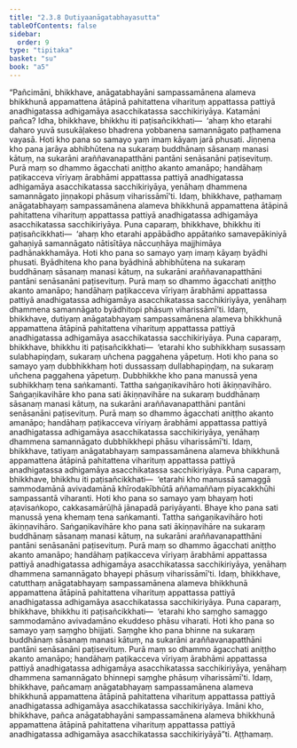 ```yaml
---
title: "2.3.8 Dutiyaanāgatabhayasutta"
tableOfContents: false
sidebar:
  order: 9
type: "tipitaka"
basket: "su"
book: "a5"
---
```



<DynamicBreadcrumb />

<Division number="78" book="a5">

<Paragraph number="506" book="a5">
“Pañcimāni, bhikkhave, anāgatabhayāni sampassamānena alameva bhikkhunā appamattena ātāpinā pahitattena viharituṃ appattassa pattiyā anadhigatassa adhigamāya asacchikatassa sacchikiriyāya. Katamāni pañca? Idha, bhikkhave, bhikkhu iti paṭisañcikkhati—  ‘ahaṃ kho etarahi daharo yuvā susukāḷakeso bhadrena yobbanena samannāgato paṭhamena vayasā. Hoti kho pana so samayo yaṃ imaṃ kāyaṃ jarā phusati. Jiṇṇena kho pana jarāya abhibhūtena na sukaraṃ buddhānaṃ sāsanaṃ manasi kātuṃ, na sukarāni araññavanapatthāni pantāni senāsanāni paṭisevituṃ. Purā maṃ so dhammo āgacchati aniṭṭho akanto amanāpo; handāhaṃ paṭikacceva vīriyaṃ ārabhāmi appattassa pattiyā anadhigatassa adhigamāya asacchikatassa sacchikiriyāya, yenāhaṃ dhammena samannāgato jiṇṇakopi phāsuṃ viharissāmī’ti. Idaṃ, bhikkhave, paṭhamaṃ anāgatabhayaṃ sampassamānena alameva bhikkhunā appamattena ātāpinā pahitattena viharituṃ appattassa pattiyā anadhigatassa adhigamāya asacchikatassa sacchikiriyāya.
</Paragraph>

<Paragraph number="507" book="a5">
Puna caparaṃ, bhikkhave, bhikkhu iti paṭisañcikkhati—  ‘ahaṃ kho etarahi appābādho appātaṅko samavepākiniyā gahaṇiyā samannāgato nātisītāya nāccuṇhāya majjhimāya padhānakkhamāya. Hoti kho pana so samayo yaṃ imaṃ kāyaṃ byādhi phusati. Byādhitena kho pana byādhinā abhibhūtena na sukaraṃ buddhānaṃ sāsanaṃ manasi kātuṃ, na sukarāni araññavanapatthāni pantāni senāsanāni paṭisevituṃ. Purā maṃ so dhammo āgacchati aniṭṭho akanto amanāpo; handāhaṃ paṭikacceva vīriyaṃ ārabhāmi appattassa pattiyā anadhigatassa adhigamāya asacchikatassa sacchikiriyāya, yenāhaṃ dhammena samannāgato byādhitopi phāsuṃ viharissāmī’ti. Idaṃ, bhikkhave, dutiyaṃ anāgatabhayaṃ sampassamānena alameva bhikkhunā appamattena ātāpinā pahitattena viharituṃ appattassa pattiyā anadhigatassa adhigamāya asacchikatassa sacchikiriyāya.
</Paragraph>

<Paragraph number="508" book="a5">
Puna caparaṃ, bhikkhave, bhikkhu iti paṭisañcikkhati—  ‘etarahi kho subhikkhaṃ susassaṃ sulabhapiṇḍaṃ, sukaraṃ uñchena paggahena yāpetuṃ. Hoti kho pana so samayo yaṃ dubbhikkhaṃ hoti dussassaṃ dullabhapiṇḍaṃ, na sukaraṃ uñchena paggahena yāpetuṃ. Dubbhikkhe kho pana manussā yena subhikkhaṃ tena saṅkamanti. Tattha saṅgaṇikavihāro hoti ākiṇṇavihāro. Saṅgaṇikavihāre kho pana sati ākiṇṇavihāre na sukaraṃ buddhānaṃ sāsanaṃ manasi kātuṃ, na sukarāni araññavanapatthāni pantāni senāsanāni paṭisevituṃ. Purā maṃ so dhammo āgacchati aniṭṭho akanto amanāpo; handāhaṃ paṭikacceva vīriyaṃ ārabhāmi appattassa pattiyā anadhigatassa adhigamāya asacchikatassa sacchikiriyāya, yenāhaṃ dhammena samannāgato dubbhikkhepi phāsu viharissāmī’ti. Idaṃ, bhikkhave, tatiyaṃ anāgatabhayaṃ sampassamānena alameva bhikkhunā appamattena ātāpinā pahitattena viharituṃ appattassa pattiyā anadhigatassa adhigamāya asacchikatassa sacchikiriyāya.
</Paragraph>

<Paragraph number="509" book="a5">
Puna caparaṃ, bhikkhave, bhikkhu iti paṭisañcikkhati—  ‘etarahi kho manussā samaggā sammodamānā avivadamānā khīrodakībhūtā aññamaññaṃ piyacakkhūhi sampassantā viharanti. Hoti kho pana so samayo yaṃ bhayaṃ hoti aṭavisaṅkopo, cakkasamārūḷhā jānapadā pariyāyanti. Bhaye kho pana sati manussā yena khemaṃ tena saṅkamanti. Tattha saṅgaṇikavihāro hoti ākiṇṇavihāro. Saṅgaṇikavihāre kho pana sati ākiṇṇavihāre na sukaraṃ buddhānaṃ sāsanaṃ manasi kātuṃ, na sukarāni araññavanapatthāni pantāni senāsanāni paṭisevituṃ. Purā maṃ so dhammo āgacchati aniṭṭho akanto amanāpo; handāhaṃ paṭikacceva vīriyaṃ ārabhāmi appattassa pattiyā anadhigatassa adhigamāya asacchikatassa sacchikiriyāya, yenāhaṃ dhammena samannāgato bhayepi phāsuṃ viharissāmī’ti. Idaṃ, bhikkhave, catutthaṃ anāgatabhayaṃ sampassamānena alameva bhikkhunā appamattena ātāpinā pahitattena viharituṃ appattassa pattiyā anadhigatassa adhigamāya asacchikatassa sacchikiriyāya.
</Paragraph>

<Paragraph number="510" book="a5">
Puna caparaṃ, bhikkhave, bhikkhu iti paṭisañcikkhati—  ‘etarahi kho saṃgho samaggo sammodamāno avivadamāno ekuddeso phāsu viharati. Hoti kho pana so samayo yaṃ saṃgho bhijjati. Saṃghe kho pana bhinne na sukaraṃ buddhānaṃ sāsanaṃ manasi kātuṃ, na sukarāni araññavanapatthāni pantāni senāsanāni paṭisevituṃ. Purā maṃ so dhammo āgacchati aniṭṭho akanto amanāpo; handāhaṃ paṭikacceva vīriyaṃ ārabhāmi appattassa pattiyā anadhigatassa adhigamāya asacchikatassa sacchikiriyāya, yenāhaṃ dhammena samannāgato bhinnepi saṃghe phāsuṃ viharissāmī’ti. Idaṃ, bhikkhave, pañcamaṃ anāgatabhayaṃ sampassamānena alameva bhikkhunā appamattena ātāpinā pahitattena viharituṃ appattassa pattiyā anadhigatassa adhigamāya asacchikatassa sacchikiriyāya.
</Paragraph>

<Paragraph number="511" book="a5">
Imāni kho, bhikkhave, pañca anāgatabhayāni sampassamānena alameva bhikkhunā appamattena ātāpinā pahitattena viharituṃ appattassa pattiyā anadhigatassa adhigamāya asacchikatassa sacchikiriyāyā”ti.

</Paragraph>
</Division>

<Paragraph number="512" type="center" book="a5">
Aṭṭhamaṃ.
</Paragraph>